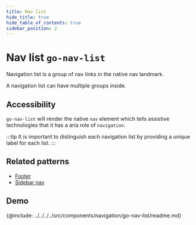 ```yaml
---
title: Nav list
hide_title: true
hide_table_of_contents: true
sidebar_position: 2
---
```



# Nav list <span className="text-size-0">`go-nav-list`</span>

<!-- Description -->

<div className="text-size-1">Navigation list is a group of nav links in the native nav landmark.</div>

A navigation list can have multiple groups inside.

## Accessibility

`go-nav-list` will render the native `nav` element which tells assistive technologies that it has a aria role of `navigation`.

:::tip
It is important to distinguish each navigation list by providing a unique label for each list.
:::

## Related patterns

<!-- Patterns that uses this component -->

- [Footer](#)
- [Sidebar nav](#)

<!-- Demos, tips, variations, use cases -->

## Demo

<Demo code={demoSource} />

<!-- API -->

{@include: ../../../../src/components/navigation/go-nav-list/readme.md}
